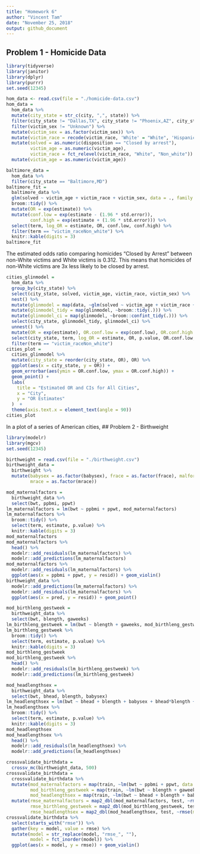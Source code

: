 ```yaml
---
title: "Homework 6"
author: "Vincent Tam"
date: "November 25, 2018"
output: github_document
---
```

## Problem 1 - Homicide Data
```r
library(tidyverse)
library(janitor)
library(dplyr)
library(purrr)
set.seed(12345)
```
```r
hom_data <- read.csv(file = "./homicide-data.csv") 
hom_data = 
  hom_data %>%
  mutate(city_state = str_c(city, ",", state)) %>%
  filter(city_state != "Dallas,TX", city_state != "Phoenix,AZ", city_state != "Kansas City,MO", city_state != "Tulsa,AL") %>% 
  filter(victim_sex != "Unknown") %>%
  mutate(victim_sex = as.factor(victim_sex)) %>%
  mutate(victim_race = recode(victim_race, 'White' = "White", 'Hispanic' = "Non_white", 'Other' = "Non_white", 'Black' = "Non_white", 'Asian' = "Non_white", 'Unknown' = "Non_white")) %>% 
  mutate(solved = as.numeric(disposition == "Closed by arrest"),
         victim_age = as.numeric(victim_age),
         victim_race = fct_relevel(victim_race, "White", "Non_white")) %>% 
  mutate(victim_age = as.numeric(victim_age)) 
```
```r
baltimore_data = 
  hom_data %>%
  filter(city_state == "Baltimore,MD")
baltimore_fit = 
  baltimore_data %>% 
  glm(solved ~ victim_age + victim_race + victim_sex, data = ., family = binomial()) %>% 
  broom::tidy() %>% 
  mutate(OR = exp(estimate)) %>%
  mutate(conf.low = exp(estimate - (1.96 * std.error)), 
         conf.high = exp(estimate + (1.96 * std.error))) %>%
  select(term, log_OR = estimate, OR, conf.low, conf.high) %>% 
  filter(term == "victim_raceNon_white") %>%
  knitr::kable(digits = 3)
baltimore_fit
```
  
The estimated odds ratio comparing homicides "Closed by Arrest" between non-White victims and White victims is 0.312. This means that homicides of non-White victims are 3x less likely to be closed by arrest. 
```r
cities_glinmodel = 
  hom_data %>% 
  group_by(city_state) %>%
  select(city_state, solved, victim_age, victim_race, victim_sex) %>%
  nest() %>% 
  mutate(glinmodel = map(data, ~glm(solved ~ victim_age + victim_race + victim_sex, data = ., family = binomial()))) %>%
  mutate(glinmodel_tidy = map(glinmodel, ~broom::tidy(.))) %>%
  mutate(glinmodel_ci = map(glinmodel, ~broom::confint_tidy(.))) %>%
  select(city_state, glinmodel_tidy, glinmodel_ci) %>% 
  unnest() %>% 
  mutate(OR = exp(estimate), OR.conf.low = exp(conf.low), OR.conf.high = exp(conf.high)) %>%
  select(city_state, term, log_OR = estimate, OR, p.value, OR.conf.low, OR.conf.high) %>% 
  filter(term == "victim_raceNon_white")
cities_plot =
  cities_glinmodel %>% 
  mutate(city_state = reorder(city_state, OR), OR) %>%
  ggplot(aes(x = city_state, y = OR)) +
  geom_errorbar(aes(ymin = OR.conf.low, ymax = OR.conf.high)) +
  geom_point() +
  labs(
    title = "Estimated OR and CIs for All Cities",
    x = "City",
    y = "OR Estimates"
  )  +
  theme(axis.text.x = element_text(angle = 90))
cities_plot
```
In a plot of a series of American cities, 
## Problem 2 - Birthweight
```r
library(modelr) 
library(mgcv)
set.seed(12345)
```
```r
birthweight = read.csv(file = "./birthweight.csv")
birthweight_data = 
  birthweight %>%
  mutate(babysex = as.factor(babysex), frace = as.factor(frace), malform = as.factor(malform), 
         mrace = as.factor(mrace))
```
```r
mod_maternalfactors = 
  birthweight_data %>%
  select(bwt, ppbmi, ppwt)
lm_maternalfactors = lm(bwt ~ ppbmi + ppwt, mod_maternalfactors)
lm_maternalfactors %>% 
  broom::tidy() %>% 
  select(term, estimate, p.value) %>% 
  knitr::kable(digits = 3)
mod_maternalfactors
mod_maternalfactors %>%
  head() %>%
  modelr::add_residuals(lm_maternalfactors) %>%
  modelr::add_predictions(lm_maternalfactors)
mod_maternalfactors %>% 
  modelr::add_residuals(lm_maternalfactors) %>% 
  ggplot(aes(x = ppbmi + ppwt, y = resid)) + geom_violin()
birthweight_data %>%
  modelr::add_predictions(lm_maternalfactors) %>%
  modelr::add_residuals(lm_maternalfactors) %>%
  ggplot(aes(x = pred, y = resid)) + geom_point()
```
```r
mod_birthleng_gestweek = 
  birthweight_data %>%
  select(bwt, blength, gaweeks)
lm_birthleng_gestweek = lm(bwt ~ blength + gaweeks, mod_birthleng_gestweek)
lm_birthleng_gestweek %>% 
  broom::tidy() %>% 
  select(term, estimate, p.value) %>% 
  knitr::kable(digits = 3)
mod_birthleng_gestweek
mod_birthleng_gestweek %>%
  head() %>%
  modelr::add_residuals(lm_birthleng_gestweek) %>%
  modelr::add_predictions(lm_birthleng_gestweek)
```
```r
mod_headlengthsex = 
  birthweight_data %>%
  select(bwt, bhead, blength, babysex)
lm_headlengthsex = lm(bwt ~ bhead + blength + babysex + bhead*blength + bhead*babysex + blength*babysex + bhead*blength*babysex, mod_headlengthsex)
lm_headlengthsex %>% 
  broom::tidy() %>% 
  select(term, estimate, p.value) %>% 
  knitr::kable(digits = 3)
mod_headlengthsex
mod_headlengthsex %>%
  head() %>%
  modelr::add_residuals(lm_headlengthsex) %>%
  modelr::add_predictions(lm_headlengthsex)
```
```r
crossvalidate_birthdata = 
  crossv_mc(birthweight_data, 500) 
crossvalidate_birthdata = 
  crossvalidate_birthdata %>% 
  mutate(mod_maternalfactors = map(train, ~lm(bwt ~ ppbmi + ppwt, data = .x)),
         mod_birthleng_gestweek = map(train, ~lm(bwt ~ blength + gaweeks, data = .x)),
         mod_headlengthsex = map(train, ~lm(bwt ~ bhead + blength + babysex + bhead*blength + bhead*babysex + blength*babysex + bhead*blength*babysex, data = .x))) %>% 
  mutate(rmse_maternalfactors = map2_dbl(mod_maternalfactors, test, ~rmse(model = .x, data = .y)),
         rmse_birthleng_gestweek = map2_dbl(mod_birthleng_gestweek, test, ~rmse(model = .x, data = .y)),
         rmse_headlengthsex = map2_dbl(mod_headlengthsex, test, ~rmse(model = .x, data = .y)))
crossvalidate_birthdata %>% 
  select(starts_with("rmse")) %>% 
  gather(key = model, value = rmse) %>% 
  mutate(model = str_replace(model, "rmse_", ""),
         model = fct_inorder(model)) %>% 
  ggplot(aes(x = model, y = rmse)) + geom_violin()
```

